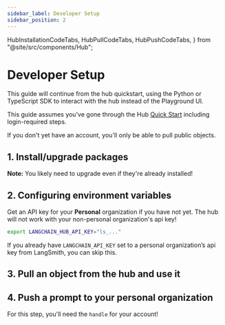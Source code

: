 ```yaml
---
sidebar_label: Developer Setup
sidebar_position: 2
---
```


  HubInstallationCodeTabs,
  HubPullCodeTabs,
  HubPushCodeTabs,
} from "@site/src/components/Hub";

# Developer Setup

This guide will continue from the hub quickstart, using the Python or TypeScript SDK to interact with the hub instead of the Playground UI.

This guide assumes you've gone through the Hub [Quick Start](./quickstart) including login-required steps.

If you don't yet have an account, you'll only be able to pull public objects.

## 1. Install/upgrade packages

**Note:** You likely need to upgrade even if they're already installed!

<HubInstallationCodeTabs />

## 2. Configuring environment variables

Get an API key for your **Personal** organization if you have not yet. The hub will not work with your non-personal organization's api key!

```bash
export LANGCHAIN_HUB_API_KEY="ls_..."
```

If you already have `LANGCHAIN_API_KEY` set to a personal organization’s api key from LangSmith, you can skip this.

## 3. Pull an object from the hub and use it

<HubPullCodeTabs />

## 4. Push a prompt to your personal organization

For this step, you'll need the `handle` for your account!

<HubPushCodeTabs />
